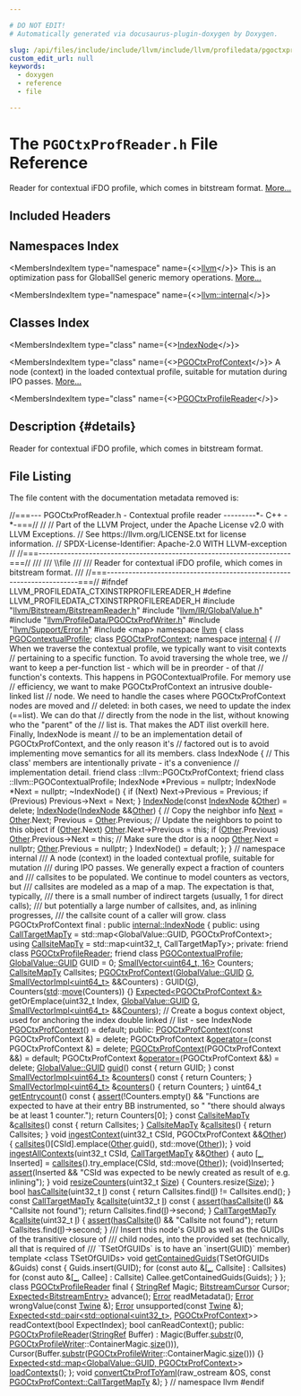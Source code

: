 ```yaml
---

# DO NOT EDIT!
# Automatically generated via docusaurus-plugin-doxygen by Doxygen.

slug: /api/files/include/include/llvm/include/llvm/profiledata/pgoctxprofreader-h
custom_edit_url: null
keywords:
  - doxygen
  - reference
  - file

---
```





# The `PGOCtxProfReader.h` File Reference

<DoxygenPage pluginConfig={pluginConfig}>

Reader for contextual iFDO profile, which comes in bitstream format. <a href="#details">More...</a>

## Included Headers

<IncludesList>
<IncludesListItem
  filePath="llvm/Bitstream/BitstreamReader.h"
  permalink="/docs/api/files/include/include/llvm/include/llvm/bitstream/bitstreamreader-h"
  isLocal="true" />
<IncludesListItem
  filePath="llvm/IR/GlobalValue.h"
  permalink="/docs/api/files/include/include/llvm/include/llvm/ir/globalvalue-h"
  isLocal="true" />
<IncludesListItem
  filePath="llvm/ProfileData/PGOCtxProfWriter.h"
  permalink="/docs/api/files/include/include/llvm/include/llvm/profiledata/pgoctxprofwriter-h"
  isLocal="true" />
<IncludesListItem
  filePath="llvm/Support/Error.h"
  permalink="/docs/api/files/include/include/llvm/include/llvm/support/error-h"
  isLocal="true" />
<IncludesListItem
  filePath="map"
  permalink=""
  isLocal="false" />
</IncludesList>

## Namespaces Index

<MembersIndex>

<MembersIndexItem
  type="namespace"
  name={<><a href="/docs/api/namespaces/llvm">llvm</a></>}>
This is an optimization pass for GlobalISel generic memory operations. <a href="/docs/api/namespaces/llvm/#details">More...</a>
</MembersIndexItem>

<MembersIndexItem
  type="namespace"
  name={<><a href="/docs/api/namespaces/llvm/internal">llvm::internal</a></>}>
</MembersIndexItem>

</MembersIndex>

## Classes Index

<MembersIndex>

<MembersIndexItem
  type="class"
  name={<><a href="/docs/api/classes/llvm/internal/indexnode">IndexNode</a></>}>
</MembersIndexItem>

<MembersIndexItem
  type="class"
  name={<><a href="/docs/api/classes/llvm/pgoctxprofcontext">PGOCtxProfContext</a></>}>
A node (context) in the loaded contextual profile, suitable for mutation during IPO passes. <a href="/docs/api/classes/llvm/pgoctxprofcontext/#details">More...</a>
</MembersIndexItem>

<MembersIndexItem
  type="class"
  name={<><a href="/docs/api/classes/llvm/pgoctxprofilereader">PGOCtxProfileReader</a></>}>
</MembersIndexItem>

</MembersIndex>

## Description {#details}

Reader for contextual iFDO profile, which comes in bitstream format.

## File Listing

The file content with the documentation metadata removed is:

<ProgramListing>

<Link id="l00001" /><CodeLine lineNumber="1"><Highlight kind="comment">//===--- PGOCtxProfReader.h - Contextual profile reader ---------&#42;- C++ -&#42;-===//</Highlight><Highlight kind="normal"></Highlight></CodeLine>
<Link id="l00002" /><CodeLine lineNumber="2"><Highlight kind="normal"></Highlight><Highlight kind="comment">//</Highlight><Highlight kind="normal"></Highlight></CodeLine>
<Link id="l00003" /><CodeLine lineNumber="3"><Highlight kind="normal"></Highlight><Highlight kind="comment">// Part of the LLVM Project, under the Apache License v2.0 with LLVM Exceptions.</Highlight><Highlight kind="normal"></Highlight></CodeLine>
<Link id="l00004" /><CodeLine lineNumber="4"><Highlight kind="normal"></Highlight><Highlight kind="comment">// See https://llvm.org/LICENSE.txt for license information.</Highlight><Highlight kind="normal"></Highlight></CodeLine>
<Link id="l00005" /><CodeLine lineNumber="5"><Highlight kind="normal"></Highlight><Highlight kind="comment">// SPDX-License-Identifier: Apache-2.0 WITH LLVM-exception</Highlight><Highlight kind="normal"></Highlight></CodeLine>
<Link id="l00006" /><CodeLine lineNumber="6"><Highlight kind="normal"></Highlight><Highlight kind="comment">//</Highlight><Highlight kind="normal"></Highlight></CodeLine>
<Link id="l00007" /><CodeLine lineNumber="7"><Highlight kind="normal"></Highlight><Highlight kind="comment">//===----------------------------------------------------------------------===//</Highlight><Highlight kind="comment"></Highlight></CodeLine>
<Link id="l00008" /><CodeLine lineNumber="8"><Highlight kind="comment">///</Highlight></CodeLine>
<Link id="l00009" /><CodeLine lineNumber="9"><Highlight kind="comment">/// \\file</Highlight></CodeLine>
<Link id="l00010" /><CodeLine lineNumber="10"><Highlight kind="comment">///</Highlight></CodeLine>
<Link id="l00011" /><CodeLine lineNumber="11"><Highlight kind="comment">/// Reader for contextual iFDO profile, which comes in bitstream format.</Highlight></CodeLine>
<Link id="l00012" /><CodeLine lineNumber="12"><Highlight kind="comment">///</Highlight><Highlight kind="normal"></Highlight></CodeLine>
<Link id="l00013" /><CodeLine lineNumber="13"><Highlight kind="normal"></Highlight><Highlight kind="comment">//===----------------------------------------------------------------------===//</Highlight><Highlight kind="normal"></Highlight></CodeLine>
<Link id="l00014" /><CodeLine lineNumber="14"><Highlight kind="normal"></Highlight></CodeLine>
<Link id="l00015" /><CodeLine lineNumber="15"><Highlight kind="normal"></Highlight><Highlight kind="preprocessor">#ifndef LLVM&#95;PROFILEDATA&#95;CTXINSTRPROFILEREADER&#95;H</Highlight><Highlight kind="normal"></Highlight></CodeLine>
<Link id="l00016" /><CodeLine lineNumber="16"><Highlight kind="normal"></Highlight><Highlight kind="preprocessor">#define LLVM&#95;PROFILEDATA&#95;CTXINSTRPROFILEREADER&#95;H</Highlight><Highlight kind="normal"></Highlight></CodeLine>
<Link id="l00017" /><CodeLine lineNumber="17"><Highlight kind="normal"></Highlight></CodeLine>
<Link id="l00018" /><CodeLine lineNumber="18"><Highlight kind="normal"></Highlight><Highlight kind="preprocessor">#include &quot;<a href="/docs/api/files/include/include/llvm/include/llvm/bitstream/bitstreamreader-h">llvm/Bitstream/BitstreamReader.h</a>&quot;</Highlight><Highlight kind="normal"></Highlight></CodeLine>
<Link id="l00019" /><CodeLine lineNumber="19"><Highlight kind="normal"></Highlight><Highlight kind="preprocessor">#include &quot;<a href="/docs/api/files/include/include/llvm/include/llvm/ir/globalvalue-h">llvm/IR/GlobalValue.h</a>&quot;</Highlight><Highlight kind="normal"></Highlight></CodeLine>
<Link id="l00020" /><CodeLine lineNumber="20"><Highlight kind="normal"></Highlight><Highlight kind="preprocessor">#include &quot;<a href="/docs/api/files/include/include/llvm/include/llvm/profiledata/pgoctxprofwriter-h">llvm/ProfileData/PGOCtxProfWriter.h</a>&quot;</Highlight><Highlight kind="normal"></Highlight></CodeLine>
<Link id="l00021" /><CodeLine lineNumber="21"><Highlight kind="normal"></Highlight><Highlight kind="preprocessor">#include &quot;<a href="/docs/api/files/include/include/llvm/include/llvm/support/error-h">llvm/Support/Error.h</a>&quot;</Highlight><Highlight kind="normal"></Highlight></CodeLine>
<Link id="l00022" /><CodeLine lineNumber="22"><Highlight kind="normal"></Highlight><Highlight kind="preprocessor">#include &lt;map&gt;</Highlight><Highlight kind="normal"></Highlight></CodeLine>
<Link id="l00023" /><CodeLine lineNumber="23"><Highlight kind="normal"></Highlight></CodeLine>
<Link id="l00024" /><CodeLine lineNumber="24"><Highlight kind="normal"></Highlight><Highlight kind="keyword">namespace </Highlight><Highlight kind="normal"><a href="/docs/api/namespaces/llvm">llvm</a> &#123;</Highlight></CodeLine>
<Link id="l00025" /><CodeLine lineNumber="25"><Highlight kind="normal"></Highlight><Highlight kind="keyword">class </Highlight><Highlight kind="normal"><a href="/docs/api/classes/llvm/pgocontextualprofile">PGOContextualProfile</a>;</Highlight></CodeLine>
<Link id="l00026" /><CodeLine lineNumber="26"><Highlight kind="normal"></Highlight><Highlight kind="keyword">class </Highlight><Highlight kind="normal"><a href="/docs/api/classes/llvm/pgoctxprofcontext">PGOCtxProfContext</a>;</Highlight></CodeLine>
<Link id="l00027" /><CodeLine lineNumber="27"><Highlight kind="normal"></Highlight></CodeLine>
<Link id="l00028" /><CodeLine lineNumber="28" lineLink="/docs/api/namespaces/llvm/internal"><Highlight kind="normal"></Highlight><Highlight kind="keyword">namespace </Highlight><Highlight kind="normal"><a href="/docs/api/namespaces/llvm/internal">internal</a> &#123;</Highlight></CodeLine>
<Link id="l00029" /><CodeLine lineNumber="29"><Highlight kind="normal"></Highlight><Highlight kind="comment">// When we traverse the contextual profile, we typically want to visit contexts</Highlight><Highlight kind="normal"></Highlight></CodeLine>
<Link id="l00030" /><CodeLine lineNumber="30"><Highlight kind="normal"></Highlight><Highlight kind="comment">// pertaining to a specific function. To avoid traversing the whole tree, we</Highlight><Highlight kind="normal"></Highlight></CodeLine>
<Link id="l00031" /><CodeLine lineNumber="31"><Highlight kind="normal"></Highlight><Highlight kind="comment">// want to keep a per-function list - which will be in preorder - of that</Highlight><Highlight kind="normal"></Highlight></CodeLine>
<Link id="l00032" /><CodeLine lineNumber="32"><Highlight kind="normal"></Highlight><Highlight kind="comment">// function&#39;s contexts. This happens in PGOContextualProfile. For memory use</Highlight><Highlight kind="normal"></Highlight></CodeLine>
<Link id="l00033" /><CodeLine lineNumber="33"><Highlight kind="normal"></Highlight><Highlight kind="comment">// efficiency, we want to make PGOCtxProfContext an intrusive double-linked list</Highlight><Highlight kind="normal"></Highlight></CodeLine>
<Link id="l00034" /><CodeLine lineNumber="34"><Highlight kind="normal"></Highlight><Highlight kind="comment">// node. We need to handle the cases where PGOCtxProfContext nodes are moved and</Highlight><Highlight kind="normal"></Highlight></CodeLine>
<Link id="l00035" /><CodeLine lineNumber="35"><Highlight kind="normal"></Highlight><Highlight kind="comment">// deleted: in both cases, we need to update the index (==list). We can do that</Highlight><Highlight kind="normal"></Highlight></CodeLine>
<Link id="l00036" /><CodeLine lineNumber="36"><Highlight kind="normal"></Highlight><Highlight kind="comment">// directly from the node in the list, without knowing who the &quot;parent&quot; of the</Highlight><Highlight kind="normal"></Highlight></CodeLine>
<Link id="l00037" /><CodeLine lineNumber="37"><Highlight kind="normal"></Highlight><Highlight kind="comment">// list is. That makes the ADT ilist overkill here. Finally, IndexNode is meant</Highlight><Highlight kind="normal"></Highlight></CodeLine>
<Link id="l00038" /><CodeLine lineNumber="38"><Highlight kind="normal"></Highlight><Highlight kind="comment">// to be an implementation detail of PGOCtxProfContext, and the only reason it&#39;s</Highlight><Highlight kind="normal"></Highlight></CodeLine>
<Link id="l00039" /><CodeLine lineNumber="39"><Highlight kind="normal"></Highlight><Highlight kind="comment">// factored out is to avoid implementing move semantics for all its members.</Highlight><Highlight kind="normal"></Highlight></CodeLine>
<Link id="l00040" /><CodeLine lineNumber="40" lineLink="/docs/api/classes/llvm/internal/indexnode"><Highlight kind="normal"></Highlight><Highlight kind="keyword">class </Highlight><Highlight kind="normal">IndexNode &#123;</Highlight></CodeLine>
<Link id="l00041" /><CodeLine lineNumber="41"><Highlight kind="normal">  </Highlight><Highlight kind="comment">// This class&#39; members are intentionally private - it&#39;s a convenience</Highlight><Highlight kind="normal"></Highlight></CodeLine>
<Link id="l00042" /><CodeLine lineNumber="42"><Highlight kind="normal">  </Highlight><Highlight kind="comment">// implementation detail.</Highlight><Highlight kind="normal"></Highlight></CodeLine>
<Link id="l00043" /><CodeLine lineNumber="43" lineLink="/docs/api/classes/llvm/internal/indexnode/#a6b64dd80c6b11c12c92211770f6bb015"><Highlight kind="normal">  </Highlight><Highlight kind="keyword">friend</Highlight><Highlight kind="normal"> class ::llvm::PGOCtxProfContext;</Highlight></CodeLine>
<Link id="l00044" /><CodeLine lineNumber="44" lineLink="/docs/api/classes/llvm/internal/indexnode/#a14edb68a47432e537dc1e7f23280e618"><Highlight kind="normal">  </Highlight><Highlight kind="keyword">friend</Highlight><Highlight kind="normal"> class ::llvm::PGOContextualProfile;</Highlight></CodeLine>
<Link id="l00045" /><CodeLine lineNumber="45"><Highlight kind="normal"></Highlight></CodeLine>
<Link id="l00046" /><CodeLine lineNumber="46"><Highlight kind="normal">  IndexNode &#42;Previous = </Highlight><Highlight kind="keyword">nullptr</Highlight><Highlight kind="normal">;</Highlight></CodeLine>
<Link id="l00047" /><CodeLine lineNumber="47"><Highlight kind="normal">  IndexNode &#42;Next = </Highlight><Highlight kind="keyword">nullptr</Highlight><Highlight kind="normal">;</Highlight></CodeLine>
<Link id="l00048" /><CodeLine lineNumber="48"><Highlight kind="normal"></Highlight></CodeLine>
<Link id="l00049" /><CodeLine lineNumber="49"><Highlight kind="normal">  ~IndexNode() &#123;</Highlight></CodeLine>
<Link id="l00050" /><CodeLine lineNumber="50"><Highlight kind="normal">    </Highlight><Highlight kind="keywordflow">if</Highlight><Highlight kind="normal"> (Next)</Highlight></CodeLine>
<Link id="l00051" /><CodeLine lineNumber="51"><Highlight kind="normal">      Next-&gt;Previous = Previous;</Highlight></CodeLine>
<Link id="l00052" /><CodeLine lineNumber="52"><Highlight kind="normal">    </Highlight><Highlight kind="keywordflow">if</Highlight><Highlight kind="normal"> (Previous)</Highlight></CodeLine>
<Link id="l00053" /><CodeLine lineNumber="53"><Highlight kind="normal">      Previous-&gt;Next = Next;</Highlight></CodeLine>
<Link id="l00054" /><CodeLine lineNumber="54"><Highlight kind="normal">  &#125;</Highlight></CodeLine>
<Link id="l00055" /><CodeLine lineNumber="55"><Highlight kind="normal"></Highlight></CodeLine>
<Link id="l00056" /><CodeLine lineNumber="56"><Highlight kind="normal">  <a href="/docs/api/classes/llvm/internal/indexnode">IndexNode</a>(</Highlight><Highlight kind="keyword">const</Highlight><Highlight kind="normal"> <a href="/docs/api/classes/llvm/internal/indexnode">IndexNode</a> &amp;<a href="/docs/api/namespaces/llvm/#a9eb4f5b98b70ee4fab9614ed58282c1fa6311ae17c1ee52b36e68aaf4ad066387">Other</a>) = </Highlight><Highlight kind="keyword">delete</Highlight><Highlight kind="normal">;</Highlight></CodeLine>
<Link id="l00057" /><CodeLine lineNumber="57"><Highlight kind="normal"></Highlight></CodeLine>
<Link id="l00058" /><CodeLine lineNumber="58"><Highlight kind="normal">  <a href="/docs/api/classes/llvm/internal/indexnode">IndexNode</a>(<a href="/docs/api/classes/llvm/internal/indexnode">IndexNode</a> &amp;&amp;<a href="/docs/api/namespaces/llvm/#a9eb4f5b98b70ee4fab9614ed58282c1fa6311ae17c1ee52b36e68aaf4ad066387">Other</a>) &#123;</Highlight></CodeLine>
<Link id="l00059" /><CodeLine lineNumber="59"><Highlight kind="normal">    </Highlight><Highlight kind="comment">// Copy the neighbor info</Highlight><Highlight kind="normal"></Highlight></CodeLine>
<Link id="l00060" /><CodeLine lineNumber="60"><Highlight kind="normal">    <a href="/docs/api/namespaces/llvm/#ab13c360340346d082b959b8cd79f2c1a">Next</a> = <a href="/docs/api/namespaces/llvm/#a9eb4f5b98b70ee4fab9614ed58282c1fa6311ae17c1ee52b36e68aaf4ad066387">Other</a>.Next;</Highlight></CodeLine>
<Link id="l00061" /><CodeLine lineNumber="61"><Highlight kind="normal">    Previous = <a href="/docs/api/namespaces/llvm/#a9eb4f5b98b70ee4fab9614ed58282c1fa6311ae17c1ee52b36e68aaf4ad066387">Other</a>.Previous;</Highlight></CodeLine>
<Link id="l00062" /><CodeLine lineNumber="62"><Highlight kind="normal"></Highlight></CodeLine>
<Link id="l00063" /><CodeLine lineNumber="63"><Highlight kind="normal">    </Highlight><Highlight kind="comment">// Update the neighbors to point to this object</Highlight><Highlight kind="normal"></Highlight></CodeLine>
<Link id="l00064" /><CodeLine lineNumber="64"><Highlight kind="normal">    </Highlight><Highlight kind="keywordflow">if</Highlight><Highlight kind="normal"> (<a href="/docs/api/namespaces/llvm/#a9eb4f5b98b70ee4fab9614ed58282c1fa6311ae17c1ee52b36e68aaf4ad066387">Other</a>.Next)</Highlight></CodeLine>
<Link id="l00065" /><CodeLine lineNumber="65"><Highlight kind="normal">      <a href="/docs/api/namespaces/llvm/#a9eb4f5b98b70ee4fab9614ed58282c1fa6311ae17c1ee52b36e68aaf4ad066387">Other</a>.Next-&gt;Previous = </Highlight><Highlight kind="keyword">this</Highlight><Highlight kind="normal">;</Highlight></CodeLine>
<Link id="l00066" /><CodeLine lineNumber="66"><Highlight kind="normal">    </Highlight><Highlight kind="keywordflow">if</Highlight><Highlight kind="normal"> (<a href="/docs/api/namespaces/llvm/#a9eb4f5b98b70ee4fab9614ed58282c1fa6311ae17c1ee52b36e68aaf4ad066387">Other</a>.Previous)</Highlight></CodeLine>
<Link id="l00067" /><CodeLine lineNumber="67"><Highlight kind="normal">      <a href="/docs/api/namespaces/llvm/#a9eb4f5b98b70ee4fab9614ed58282c1fa6311ae17c1ee52b36e68aaf4ad066387">Other</a>.Previous-&gt;Next = </Highlight><Highlight kind="keyword">this</Highlight><Highlight kind="normal">;</Highlight></CodeLine>
<Link id="l00068" /><CodeLine lineNumber="68"><Highlight kind="normal"></Highlight></CodeLine>
<Link id="l00069" /><CodeLine lineNumber="69"><Highlight kind="normal">    </Highlight><Highlight kind="comment">// Make sure the dtor is a noop</Highlight><Highlight kind="normal"></Highlight></CodeLine>
<Link id="l00070" /><CodeLine lineNumber="70"><Highlight kind="normal">    <a href="/docs/api/namespaces/llvm/#a9eb4f5b98b70ee4fab9614ed58282c1fa6311ae17c1ee52b36e68aaf4ad066387">Other</a>.Next = </Highlight><Highlight kind="keyword">nullptr</Highlight><Highlight kind="normal">;</Highlight></CodeLine>
<Link id="l00071" /><CodeLine lineNumber="71"><Highlight kind="normal">    <a href="/docs/api/namespaces/llvm/#a9eb4f5b98b70ee4fab9614ed58282c1fa6311ae17c1ee52b36e68aaf4ad066387">Other</a>.Previous = </Highlight><Highlight kind="keyword">nullptr</Highlight><Highlight kind="normal">;</Highlight></CodeLine>
<Link id="l00072" /><CodeLine lineNumber="72"><Highlight kind="normal">  &#125;</Highlight></CodeLine>
<Link id="l00073" /><CodeLine lineNumber="73"><Highlight kind="normal">  IndexNode() = </Highlight><Highlight kind="keywordflow">default</Highlight><Highlight kind="normal">;</Highlight></CodeLine>
<Link id="l00074" /><CodeLine lineNumber="74"><Highlight kind="normal">&#125;;</Highlight></CodeLine>
<Link id="l00075" /><CodeLine lineNumber="75"><Highlight kind="normal">&#125; </Highlight><Highlight kind="comment">// namespace internal</Highlight><Highlight kind="normal"></Highlight></CodeLine>
<Link id="l00076" /><CodeLine lineNumber="76"><Highlight kind="normal"></Highlight><Highlight kind="comment"></Highlight></CodeLine>
<Link id="l00077" /><CodeLine lineNumber="77"><Highlight kind="comment">/// A node (context) in the loaded contextual profile, suitable for mutation</Highlight></CodeLine>
<Link id="l00078" /><CodeLine lineNumber="78"><Highlight kind="comment">/// during IPO passes. We generally expect a fraction of counters and</Highlight></CodeLine>
<Link id="l00079" /><CodeLine lineNumber="79"><Highlight kind="comment">/// callsites to be populated. We continue to model counters as vectors, but</Highlight></CodeLine>
<Link id="l00080" /><CodeLine lineNumber="80"><Highlight kind="comment">/// callsites are modeled as a map of a map. The expectation is that, typically,</Highlight></CodeLine>
<Link id="l00081" /><CodeLine lineNumber="81"><Highlight kind="comment">/// there is a small number of indirect targets (usually, 1 for direct calls);</Highlight></CodeLine>
<Link id="l00082" /><CodeLine lineNumber="82"><Highlight kind="comment">/// but potentially a large number of callsites, and, as inlining progresses,</Highlight></CodeLine>
<Link id="l00083" /><CodeLine lineNumber="83"><Highlight kind="comment">/// the callsite count of a caller will grow.</Highlight><Highlight kind="normal"></Highlight></CodeLine>
<Link id="l00084" /><CodeLine lineNumber="84" lineLink="/docs/api/classes/llvm/pgoctxprofcontext"><Highlight kind="normal"></Highlight><Highlight kind="keyword">class </Highlight><Highlight kind="normal">PGOCtxProfContext final : </Highlight><Highlight kind="keyword">public</Highlight><Highlight kind="normal"> <a href="/docs/api/classes/llvm/internal/indexnode">internal::IndexNode</a> &#123;</Highlight></CodeLine>
<Link id="l00085" /><CodeLine lineNumber="85"><Highlight kind="normal"></Highlight><Highlight kind="keyword">public</Highlight><Highlight kind="normal">:</Highlight></CodeLine>
<Link id="l00086" /><CodeLine lineNumber="86" lineLink="/docs/api/classes/llvm/pgoctxprofcontext/#afe49915d2374d86f45b65d4bbc8f7208"><Highlight kind="normal">  </Highlight><Highlight kind="keyword">using </Highlight><Highlight kind="normal"><a href="/docs/api/classes/llvm/pgoctxprofcontext/#afe49915d2374d86f45b65d4bbc8f7208">CallTargetMapTy</a> = std::map&lt;GlobalValue::GUID, PGOCtxProfContext&gt;;</Highlight></CodeLine>
<Link id="l00087" /><CodeLine lineNumber="87" lineLink="/docs/api/classes/llvm/pgoctxprofcontext/#a9cb043dbc57db0649037709a60529e16"><Highlight kind="normal">  </Highlight><Highlight kind="keyword">using </Highlight><Highlight kind="normal"><a href="/docs/api/classes/llvm/pgoctxprofcontext/#a9cb043dbc57db0649037709a60529e16">CallsiteMapTy</a> = std::map&lt;uint32&#95;t, CallTargetMapTy&gt;;</Highlight></CodeLine>
<Link id="l00088" /><CodeLine lineNumber="88"><Highlight kind="normal"></Highlight></CodeLine>
<Link id="l00089" /><CodeLine lineNumber="89"><Highlight kind="normal"></Highlight><Highlight kind="keyword">private</Highlight><Highlight kind="normal">:</Highlight></CodeLine>
<Link id="l00090" /><CodeLine lineNumber="90" lineLink="/docs/api/classes/llvm/pgoctxprofcontext/#a5eee2a5c5b86585caa32abaa8fcb4a54"><Highlight kind="normal">  </Highlight><Highlight kind="keyword">friend</Highlight><Highlight kind="normal"> </Highlight><Highlight kind="keyword">class </Highlight><Highlight kind="normal"><a href="/docs/api/classes/llvm/pgoctxprofcontext/#a5eee2a5c5b86585caa32abaa8fcb4a54">PGOCtxProfileReader</a>;</Highlight></CodeLine>
<Link id="l00091" /><CodeLine lineNumber="91" lineLink="/docs/api/classes/llvm/pgoctxprofcontext/#a4dc59ccb7765b51255a78706719f6331"><Highlight kind="normal">  </Highlight><Highlight kind="keyword">friend</Highlight><Highlight kind="normal"> </Highlight><Highlight kind="keyword">class </Highlight><Highlight kind="normal"><a href="/docs/api/classes/llvm/pgoctxprofcontext/#a4dc59ccb7765b51255a78706719f6331">PGOContextualProfile</a>;</Highlight></CodeLine>
<Link id="l00092" /><CodeLine lineNumber="92"><Highlight kind="normal"></Highlight></CodeLine>
<Link id="l00093" /><CodeLine lineNumber="93"><Highlight kind="normal">  <a href="/docs/api/classes/llvm/globalvalue/#a3af0428ec6e48cb2f05c199b7b9f7e07">GlobalValue::GUID</a> GUID = 0;</Highlight></CodeLine>
<Link id="l00094" /><CodeLine lineNumber="94"><Highlight kind="normal">  <a href="/docs/api/classes/llvm/smallvector">SmallVector&lt;uint64&#95;t, 16&gt;</a> Counters;</Highlight></CodeLine>
<Link id="l00095" /><CodeLine lineNumber="95"><Highlight kind="normal">  <a href="/docs/api/classes/llvm/pgoctxprofcontext/#a9cb043dbc57db0649037709a60529e16">CallsiteMapTy</a> Callsites;</Highlight></CodeLine>
<Link id="l00096" /><CodeLine lineNumber="96"><Highlight kind="normal"></Highlight></CodeLine>
<Link id="l00097" /><CodeLine lineNumber="97"><Highlight kind="normal">  <a href="/docs/api/classes/llvm/internal/indexnode/#a6b64dd80c6b11c12c92211770f6bb015">PGOCtxProfContext</a>(<a href="/docs/api/classes/llvm/globalvalue/#a3af0428ec6e48cb2f05c199b7b9f7e07">GlobalValue::GUID</a> <a href="/docs/api/files/lib/lib/support/md5-cpp/#ad96b7cf3182ce2ba85e5a7a93b12c441">G</a>, <a href="/docs/api/classes/llvm/smallvectorimpl">SmallVectorImpl&lt;uint64&#95;t&gt;</a> &amp;&amp;Counters)</Highlight></CodeLine>
<Link id="l00098" /><CodeLine lineNumber="98"><Highlight kind="normal">      : GUID(<a href="/docs/api/files/lib/lib/support/md5-cpp/#ad96b7cf3182ce2ba85e5a7a93b12c441">G</a>), Counters(<a href="/docs/api/namespaces/std">std</a>::<a href="/docs/api/namespaces/llvm/#abfc9c7ecf70f66901e439f7c04ef3dbb">move</a>(Counters)) &#123;&#125;</Highlight></CodeLine>
<Link id="l00099" /><CodeLine lineNumber="99"><Highlight kind="normal"></Highlight></CodeLine>
<Link id="l00100" /><CodeLine lineNumber="100"><Highlight kind="normal">  <a href="/docs/api/classes/llvm/expected">Expected&lt;PGOCtxProfContext &amp;&gt;</a></Highlight></CodeLine>
<Link id="l00101" /><CodeLine lineNumber="101"><Highlight kind="normal">  getOrEmplace(uint32&#95;t Index, <a href="/docs/api/classes/llvm/globalvalue/#a3af0428ec6e48cb2f05c199b7b9f7e07">GlobalValue::GUID</a> <a href="/docs/api/files/lib/lib/support/md5-cpp/#ad96b7cf3182ce2ba85e5a7a93b12c441">G</a>,</Highlight></CodeLine>
<Link id="l00102" /><CodeLine lineNumber="102"><Highlight kind="normal">               <a href="/docs/api/classes/llvm/smallvectorimpl">SmallVectorImpl&lt;uint64&#95;t&gt;</a> &amp;&amp;<a href="/docs/api/namespaces/llvm/#af59335be18fa802d111a646be658b7d0a1825325dad32bd15f145220a44e0c010">Counters</a>);</Highlight></CodeLine>
<Link id="l00103" /><CodeLine lineNumber="103"><Highlight kind="normal"></Highlight></CodeLine>
<Link id="l00104" /><CodeLine lineNumber="104"><Highlight kind="normal">  </Highlight><Highlight kind="comment">// Create a bogus context object, used for anchoring the index double linked</Highlight><Highlight kind="normal"></Highlight></CodeLine>
<Link id="l00105" /><CodeLine lineNumber="105"><Highlight kind="normal">  </Highlight><Highlight kind="comment">// list - see IndexNode</Highlight><Highlight kind="normal"></Highlight></CodeLine>
<Link id="l00106" /><CodeLine lineNumber="106"><Highlight kind="normal">  <a href="/docs/api/classes/llvm/internal/indexnode/#a6b64dd80c6b11c12c92211770f6bb015">PGOCtxProfContext</a>() = </Highlight><Highlight kind="keywordflow">default</Highlight><Highlight kind="normal">;</Highlight></CodeLine>
<Link id="l00107" /><CodeLine lineNumber="107"><Highlight kind="normal"></Highlight></CodeLine>
<Link id="l00108" /><CodeLine lineNumber="108"><Highlight kind="normal"></Highlight><Highlight kind="keyword">public</Highlight><Highlight kind="normal">:</Highlight></CodeLine>
<Link id="l00109" /><CodeLine lineNumber="109" lineLink="/docs/api/classes/llvm/pgoctxprofcontext/#ad0604c5abdc7da89b81326afeb82e6c0"><Highlight kind="normal">  <a href="/docs/api/classes/llvm/pgoctxprofcontext/#ad0604c5abdc7da89b81326afeb82e6c0">PGOCtxProfContext</a>(</Highlight><Highlight kind="keyword">const</Highlight><Highlight kind="normal"> PGOCtxProfContext &amp;) = </Highlight><Highlight kind="keyword">delete</Highlight><Highlight kind="normal">;</Highlight></CodeLine>
<Link id="l00110" /><CodeLine lineNumber="110" lineLink="/docs/api/classes/llvm/pgoctxprofcontext/#a40030f2b2e018f37b5d31a0bc0afb18a"><Highlight kind="normal">  PGOCtxProfContext &amp;<a href="/docs/api/classes/llvm/pgoctxprofcontext/#a40030f2b2e018f37b5d31a0bc0afb18a">operator=</a>(</Highlight><Highlight kind="keyword">const</Highlight><Highlight kind="normal"> PGOCtxProfContext &amp;) = </Highlight><Highlight kind="keyword">delete</Highlight><Highlight kind="normal">;</Highlight></CodeLine>
<Link id="l00111" /><CodeLine lineNumber="111" lineLink="/docs/api/classes/llvm/pgoctxprofcontext/#af0225927aae869b65a46601ed2ae1670"><Highlight kind="normal">  <a href="/docs/api/classes/llvm/pgoctxprofcontext/#af0225927aae869b65a46601ed2ae1670">PGOCtxProfContext</a>(PGOCtxProfContext &amp;&amp;) = </Highlight><Highlight kind="keywordflow">default</Highlight><Highlight kind="normal">;</Highlight></CodeLine>
<Link id="l00112" /><CodeLine lineNumber="112" lineLink="/docs/api/classes/llvm/pgoctxprofcontext/#a56d79c715c6503da9e9e689386a5d402"><Highlight kind="normal">  PGOCtxProfContext &amp;<a href="/docs/api/classes/llvm/pgoctxprofcontext/#a56d79c715c6503da9e9e689386a5d402">operator=</a>(PGOCtxProfContext &amp;&amp;) = </Highlight><Highlight kind="keyword">delete</Highlight><Highlight kind="normal">;</Highlight></CodeLine>
<Link id="l00113" /><CodeLine lineNumber="113"><Highlight kind="normal"></Highlight></CodeLine>
<Link id="l00114" /><CodeLine lineNumber="114" lineLink="/docs/api/classes/llvm/pgoctxprofcontext/#a37934d41ac1655fc180d52f0bbfbbd12"><Highlight kind="normal">  <a href="/docs/api/classes/llvm/globalvalue/#a3af0428ec6e48cb2f05c199b7b9f7e07">GlobalValue::GUID</a> <a href="/docs/api/classes/llvm/pgoctxprofcontext/#a37934d41ac1655fc180d52f0bbfbbd12">guid</a>()</Highlight><Highlight kind="keyword"> const </Highlight><Highlight kind="normal">&#123; </Highlight><Highlight kind="keywordflow">return</Highlight><Highlight kind="normal"> GUID; &#125;</Highlight></CodeLine>
<Link id="l00115" /><CodeLine lineNumber="115" lineLink="/docs/api/classes/llvm/pgoctxprofcontext/#a8c5af98c923e92256dab0c5e6da81c41"><Highlight kind="normal">  </Highlight><Highlight kind="keyword">const</Highlight><Highlight kind="normal"> <a href="/docs/api/classes/llvm/smallvectorimpl">SmallVectorImpl&lt;uint64&#95;t&gt;</a> &amp;<a href="/docs/api/classes/llvm/pgoctxprofcontext/#a8c5af98c923e92256dab0c5e6da81c41">counters</a>()</Highlight><Highlight kind="keyword"> const </Highlight><Highlight kind="normal">&#123; </Highlight><Highlight kind="keywordflow">return</Highlight><Highlight kind="normal"> Counters; &#125;</Highlight></CodeLine>
<Link id="l00116" /><CodeLine lineNumber="116" lineLink="/docs/api/classes/llvm/pgoctxprofcontext/#a03288c1ccffc0a95eec4fdcbeba87965"><Highlight kind="normal">  <a href="/docs/api/classes/llvm/smallvectorimpl">SmallVectorImpl&lt;uint64&#95;t&gt;</a> &amp;<a href="/docs/api/classes/llvm/pgoctxprofcontext/#a03288c1ccffc0a95eec4fdcbeba87965">counters</a>() &#123; </Highlight><Highlight kind="keywordflow">return</Highlight><Highlight kind="normal"> Counters; &#125;</Highlight></CodeLine>
<Link id="l00117" /><CodeLine lineNumber="117"><Highlight kind="normal"></Highlight></CodeLine>
<Link id="l00118" /><CodeLine lineNumber="118" lineLink="/docs/api/classes/llvm/pgoctxprofcontext/#a60c1e574aa000599441c31edd1ca722b"><Highlight kind="normal">  uint64&#95;t <a href="/docs/api/classes/llvm/pgoctxprofcontext/#a60c1e574aa000599441c31edd1ca722b">getEntrycount</a>()</Highlight><Highlight kind="keyword"> const </Highlight><Highlight kind="normal">&#123;</Highlight></CodeLine>
<Link id="l00119" /><CodeLine lineNumber="119"><Highlight kind="normal">    <a href="/docs/api/files/lib/lib/target/lib/target/amdgpu/silowercontrolflow-cpp/#a4868c5d81c5ccc98c47aeab6244346a0">assert</a>(!Counters.empty() &amp;&amp;</Highlight></CodeLine>
<Link id="l00120" /><CodeLine lineNumber="120"><Highlight kind="normal">           </Highlight><Highlight kind="stringliteral">&quot;Functions are expected to have at their entry BB instrumented, so &quot;</Highlight><Highlight kind="normal"></Highlight></CodeLine>
<Link id="l00121" /><CodeLine lineNumber="121"><Highlight kind="normal">           </Highlight><Highlight kind="stringliteral">&quot;there should always be at least 1 counter.&quot;</Highlight><Highlight kind="normal">);</Highlight></CodeLine>
<Link id="l00122" /><CodeLine lineNumber="122"><Highlight kind="normal">    </Highlight><Highlight kind="keywordflow">return</Highlight><Highlight kind="normal"> Counters&#91;0&#93;;</Highlight></CodeLine>
<Link id="l00123" /><CodeLine lineNumber="123"><Highlight kind="normal">  &#125;</Highlight></CodeLine>
<Link id="l00124" /><CodeLine lineNumber="124"><Highlight kind="normal"></Highlight></CodeLine>
<Link id="l00125" /><CodeLine lineNumber="125" lineLink="/docs/api/classes/llvm/pgoctxprofcontext/#affb11177f3ee87d20dddaed6faf94bb9"><Highlight kind="normal">  </Highlight><Highlight kind="keyword">const</Highlight><Highlight kind="normal"> <a href="/docs/api/classes/llvm/pgoctxprofcontext/#a9cb043dbc57db0649037709a60529e16">CallsiteMapTy</a> &amp;<a href="/docs/api/classes/llvm/pgoctxprofcontext/#affb11177f3ee87d20dddaed6faf94bb9">callsites</a>()</Highlight><Highlight kind="keyword"> const </Highlight><Highlight kind="normal">&#123; </Highlight><Highlight kind="keywordflow">return</Highlight><Highlight kind="normal"> Callsites; &#125;</Highlight></CodeLine>
<Link id="l00126" /><CodeLine lineNumber="126" lineLink="/docs/api/classes/llvm/pgoctxprofcontext/#ac00eff93670d3bfa9949cf4dbd713dd1"><Highlight kind="normal">  <a href="/docs/api/classes/llvm/pgoctxprofcontext/#a9cb043dbc57db0649037709a60529e16">CallsiteMapTy</a> &amp;<a href="/docs/api/classes/llvm/pgoctxprofcontext/#ac00eff93670d3bfa9949cf4dbd713dd1">callsites</a>() &#123; </Highlight><Highlight kind="keywordflow">return</Highlight><Highlight kind="normal"> Callsites; &#125;</Highlight></CodeLine>
<Link id="l00127" /><CodeLine lineNumber="127"><Highlight kind="normal"></Highlight></CodeLine>
<Link id="l00128" /><CodeLine lineNumber="128" lineLink="/docs/api/classes/llvm/pgoctxprofcontext/#ab9162fa8d2115a52011b489c91360549"><Highlight kind="normal">  </Highlight><Highlight kind="keywordtype">void</Highlight><Highlight kind="normal"> <a href="/docs/api/classes/llvm/pgoctxprofcontext/#ab9162fa8d2115a52011b489c91360549">ingestContext</a>(uint32&#95;t CSId, PGOCtxProfContext &amp;&amp;<a href="/docs/api/namespaces/llvm/#a9eb4f5b98b70ee4fab9614ed58282c1fa6311ae17c1ee52b36e68aaf4ad066387">Other</a>) &#123;</Highlight></CodeLine>
<Link id="l00129" /><CodeLine lineNumber="129"><Highlight kind="normal">    <a href="/docs/api/classes/llvm/pgoctxprofcontext/#affb11177f3ee87d20dddaed6faf94bb9">callsites</a>()&#91;CSId&#93;.emplace(<a href="/docs/api/namespaces/llvm/#a9eb4f5b98b70ee4fab9614ed58282c1fa6311ae17c1ee52b36e68aaf4ad066387">Other</a>.guid(), std::move(<a href="/docs/api/namespaces/llvm/#a9eb4f5b98b70ee4fab9614ed58282c1fa6311ae17c1ee52b36e68aaf4ad066387">Other</a>));</Highlight></CodeLine>
<Link id="l00130" /><CodeLine lineNumber="130"><Highlight kind="normal">  &#125;</Highlight></CodeLine>
<Link id="l00131" /><CodeLine lineNumber="131"><Highlight kind="normal"></Highlight></CodeLine>
<Link id="l00132" /><CodeLine lineNumber="132" lineLink="/docs/api/classes/llvm/pgoctxprofcontext/#a3ac7c86a99f1701c23abde84be3db23d"><Highlight kind="normal">  </Highlight><Highlight kind="keywordtype">void</Highlight><Highlight kind="normal"> <a href="/docs/api/classes/llvm/pgoctxprofcontext/#a3ac7c86a99f1701c23abde84be3db23d">ingestAllContexts</a>(uint32&#95;t CSId, <a href="/docs/api/classes/llvm/pgoctxprofcontext/#afe49915d2374d86f45b65d4bbc8f7208">CallTargetMapTy</a> &amp;&amp;<a href="/docs/api/namespaces/llvm/#a9eb4f5b98b70ee4fab9614ed58282c1fa6311ae17c1ee52b36e68aaf4ad066387">Other</a>) &#123;</Highlight></CodeLine>
<Link id="l00133" /><CodeLine lineNumber="133"><Highlight kind="normal">    </Highlight><Highlight kind="keyword">auto</Highlight><Highlight kind="normal"> &#91;<a href="/docs/api/files/lib/lib/target/lib/target/hexagon/lib/target/hexagon/mctargetdesc/hexagonmccodeemitter-cpp/#ae4dfd7b0d66121016d6466d2ff10e8ba">&#95;</a>, Inserted&#93; = <a href="/docs/api/classes/llvm/pgoctxprofcontext/#affb11177f3ee87d20dddaed6faf94bb9">callsites</a>().try&#95;emplace(CSId, std::move(<a href="/docs/api/namespaces/llvm/#a9eb4f5b98b70ee4fab9614ed58282c1fa6311ae17c1ee52b36e68aaf4ad066387">Other</a>));</Highlight></CodeLine>
<Link id="l00134" /><CodeLine lineNumber="134"><Highlight kind="normal">    (void)Inserted;</Highlight></CodeLine>
<Link id="l00135" /><CodeLine lineNumber="135"><Highlight kind="normal">    <a href="/docs/api/files/lib/lib/target/lib/target/amdgpu/silowercontrolflow-cpp/#a4868c5d81c5ccc98c47aeab6244346a0">assert</a>(Inserted &amp;&amp;</Highlight></CodeLine>
<Link id="l00136" /><CodeLine lineNumber="136"><Highlight kind="normal">           </Highlight><Highlight kind="stringliteral">&quot;CSId was expected to be newly created as result of e.g. inlining&quot;</Highlight><Highlight kind="normal">);</Highlight></CodeLine>
<Link id="l00137" /><CodeLine lineNumber="137"><Highlight kind="normal">  &#125;</Highlight></CodeLine>
<Link id="l00138" /><CodeLine lineNumber="138"><Highlight kind="normal"></Highlight></CodeLine>
<Link id="l00139" /><CodeLine lineNumber="139" lineLink="/docs/api/classes/llvm/pgoctxprofcontext/#a2a5cc3179a8fdf2590454a6972f9b180"><Highlight kind="normal">  </Highlight><Highlight kind="keywordtype">void</Highlight><Highlight kind="normal"> <a href="/docs/api/classes/llvm/pgoctxprofcontext/#a2a5cc3179a8fdf2590454a6972f9b180">resizeCounters</a>(uint32&#95;t <a href="/docs/api/files/lib/lib/analysis/inlineorder-cpp/#a7ee6f0cb51c3b9056199e9a0001fe8c3a6f6cb72d544962fa333e2e34ce64f719">Size</a>) &#123; Counters.resize(<a href="/docs/api/files/lib/lib/analysis/inlineorder-cpp/#a7ee6f0cb51c3b9056199e9a0001fe8c3a6f6cb72d544962fa333e2e34ce64f719">Size</a>); &#125;</Highlight></CodeLine>
<Link id="l00140" /><CodeLine lineNumber="140"><Highlight kind="normal"></Highlight></CodeLine>
<Link id="l00141" /><CodeLine lineNumber="141" lineLink="/docs/api/classes/llvm/pgoctxprofcontext/#a23f4e5815a69ebe71d3065d35ce9a475"><Highlight kind="normal">  </Highlight><Highlight kind="keywordtype">bool</Highlight><Highlight kind="normal"> <a href="/docs/api/classes/llvm/pgoctxprofcontext/#a23f4e5815a69ebe71d3065d35ce9a475">hasCallsite</a>(uint32&#95;t <a href="/docs/api/files/lib/lib/support/md5-cpp/#ac0eafdc9ee161b71e7af98af736952fd">I</a>)</Highlight><Highlight kind="keyword"> const </Highlight><Highlight kind="normal">&#123;</Highlight></CodeLine>
<Link id="l00142" /><CodeLine lineNumber="142"><Highlight kind="normal">    </Highlight><Highlight kind="keywordflow">return</Highlight><Highlight kind="normal"> Callsites.find(<a href="/docs/api/files/lib/lib/support/md5-cpp/#ac0eafdc9ee161b71e7af98af736952fd">I</a>) != Callsites.end();</Highlight></CodeLine>
<Link id="l00143" /><CodeLine lineNumber="143"><Highlight kind="normal">  &#125;</Highlight></CodeLine>
<Link id="l00144" /><CodeLine lineNumber="144"><Highlight kind="normal"></Highlight></CodeLine>
<Link id="l00145" /><CodeLine lineNumber="145" lineLink="/docs/api/classes/llvm/pgoctxprofcontext/#a528659ab2c094814e5f60c708c2e02b2"><Highlight kind="normal">  </Highlight><Highlight kind="keyword">const</Highlight><Highlight kind="normal"> <a href="/docs/api/classes/llvm/pgoctxprofcontext/#afe49915d2374d86f45b65d4bbc8f7208">CallTargetMapTy</a> &amp;<a href="/docs/api/classes/llvm/pgoctxprofcontext/#a528659ab2c094814e5f60c708c2e02b2">callsite</a>(uint32&#95;t <a href="/docs/api/files/lib/lib/support/md5-cpp/#ac0eafdc9ee161b71e7af98af736952fd">I</a>)</Highlight><Highlight kind="keyword"> const </Highlight><Highlight kind="normal">&#123;</Highlight></CodeLine>
<Link id="l00146" /><CodeLine lineNumber="146"><Highlight kind="normal">    <a href="/docs/api/files/lib/lib/target/lib/target/amdgpu/silowercontrolflow-cpp/#a4868c5d81c5ccc98c47aeab6244346a0">assert</a>(<a href="/docs/api/classes/llvm/pgoctxprofcontext/#a23f4e5815a69ebe71d3065d35ce9a475">hasCallsite</a>(<a href="/docs/api/files/lib/lib/support/md5-cpp/#ac0eafdc9ee161b71e7af98af736952fd">I</a>) &amp;&amp; </Highlight><Highlight kind="stringliteral">&quot;Callsite not found&quot;</Highlight><Highlight kind="normal">);</Highlight></CodeLine>
<Link id="l00147" /><CodeLine lineNumber="147"><Highlight kind="normal">    </Highlight><Highlight kind="keywordflow">return</Highlight><Highlight kind="normal"> Callsites.find(<a href="/docs/api/files/lib/lib/support/md5-cpp/#ac0eafdc9ee161b71e7af98af736952fd">I</a>)-&gt;second;</Highlight></CodeLine>
<Link id="l00148" /><CodeLine lineNumber="148"><Highlight kind="normal">  &#125;</Highlight></CodeLine>
<Link id="l00149" /><CodeLine lineNumber="149"><Highlight kind="normal"></Highlight></CodeLine>
<Link id="l00150" /><CodeLine lineNumber="150" lineLink="/docs/api/classes/llvm/pgoctxprofcontext/#a02b479b35fe194fed596af900827e381"><Highlight kind="normal">  <a href="/docs/api/classes/llvm/pgoctxprofcontext/#afe49915d2374d86f45b65d4bbc8f7208">CallTargetMapTy</a> &amp;<a href="/docs/api/classes/llvm/pgoctxprofcontext/#a02b479b35fe194fed596af900827e381">callsite</a>(uint32&#95;t <a href="/docs/api/files/lib/lib/support/md5-cpp/#ac0eafdc9ee161b71e7af98af736952fd">I</a>) &#123;</Highlight></CodeLine>
<Link id="l00151" /><CodeLine lineNumber="151"><Highlight kind="normal">    <a href="/docs/api/files/lib/lib/target/lib/target/amdgpu/silowercontrolflow-cpp/#a4868c5d81c5ccc98c47aeab6244346a0">assert</a>(<a href="/docs/api/classes/llvm/pgoctxprofcontext/#a23f4e5815a69ebe71d3065d35ce9a475">hasCallsite</a>(<a href="/docs/api/files/lib/lib/support/md5-cpp/#ac0eafdc9ee161b71e7af98af736952fd">I</a>) &amp;&amp; </Highlight><Highlight kind="stringliteral">&quot;Callsite not found&quot;</Highlight><Highlight kind="normal">);</Highlight></CodeLine>
<Link id="l00152" /><CodeLine lineNumber="152"><Highlight kind="normal">    </Highlight><Highlight kind="keywordflow">return</Highlight><Highlight kind="normal"> Callsites.find(<a href="/docs/api/files/lib/lib/support/md5-cpp/#ac0eafdc9ee161b71e7af98af736952fd">I</a>)-&gt;second;</Highlight></CodeLine>
<Link id="l00153" /><CodeLine lineNumber="153"><Highlight kind="normal">  &#125;</Highlight></CodeLine>
<Link id="l00154" /><CodeLine lineNumber="154"><Highlight kind="normal"></Highlight><Highlight kind="comment"></Highlight></CodeLine>
<Link id="l00155" /><CodeLine lineNumber="155"><Highlight kind="comment">  /// Insert this node&#39;s GUID as well as the GUIDs of the transitive closure of</Highlight></CodeLine>
<Link id="l00156" /><CodeLine lineNumber="156"><Highlight kind="comment">  /// child nodes, into the provided set (technically, all that is required of</Highlight></CodeLine>
<Link id="l00157" /><CodeLine lineNumber="157"><Highlight kind="comment">  /// &#96;TSetOfGUIDs&#96; is to have an &#96;insert(GUID)&#96; member)</Highlight><Highlight kind="normal"></Highlight></CodeLine>
<Link id="l00158" /><CodeLine lineNumber="158"><Highlight kind="normal">  </Highlight><Highlight kind="keyword">template</Highlight><Highlight kind="normal"> &lt;</Highlight><Highlight kind="keyword">class</Highlight><Highlight kind="normal"> TSetOfGUIDs&gt;</Highlight></CodeLine>
<Link id="l00159" /><CodeLine lineNumber="159" lineLink="/docs/api/classes/llvm/pgoctxprofcontext/#a3cbd01f1befb9ced15aca648c6b5b963"><Highlight kind="normal">  </Highlight><Highlight kind="keywordtype">void</Highlight><Highlight kind="normal"> <a href="/docs/api/classes/llvm/pgoctxprofcontext/#a3cbd01f1befb9ced15aca648c6b5b963">getContainedGuids</a>(TSetOfGUIDs &amp;Guids)</Highlight><Highlight kind="keyword"> const </Highlight><Highlight kind="normal">&#123;</Highlight></CodeLine>
<Link id="l00160" /><CodeLine lineNumber="160"><Highlight kind="normal">    Guids.insert(GUID);</Highlight></CodeLine>
<Link id="l00161" /><CodeLine lineNumber="161"><Highlight kind="normal">    </Highlight><Highlight kind="keywordflow">for</Highlight><Highlight kind="normal"> (</Highlight><Highlight kind="keyword">const</Highlight><Highlight kind="normal"> </Highlight><Highlight kind="keyword">auto</Highlight><Highlight kind="normal"> &amp;&#91;<a href="/docs/api/files/lib/lib/target/lib/target/hexagon/lib/target/hexagon/mctargetdesc/hexagonmccodeemitter-cpp/#ae4dfd7b0d66121016d6466d2ff10e8ba">&#95;</a>, Callsite&#93; : Callsites)</Highlight></CodeLine>
<Link id="l00162" /><CodeLine lineNumber="162"><Highlight kind="normal">      </Highlight><Highlight kind="keywordflow">for</Highlight><Highlight kind="normal"> (</Highlight><Highlight kind="keyword">const</Highlight><Highlight kind="normal"> </Highlight><Highlight kind="keyword">auto</Highlight><Highlight kind="normal"> &amp;&#91;<a href="/docs/api/files/lib/lib/target/lib/target/hexagon/lib/target/hexagon/mctargetdesc/hexagonmccodeemitter-cpp/#ae4dfd7b0d66121016d6466d2ff10e8ba">&#95;</a>, Callee&#93; : Callsite)</Highlight></CodeLine>
<Link id="l00163" /><CodeLine lineNumber="163"><Highlight kind="normal">        Callee.getContainedGuids(Guids);</Highlight></CodeLine>
<Link id="l00164" /><CodeLine lineNumber="164"><Highlight kind="normal">  &#125;</Highlight></CodeLine>
<Link id="l00165" /><CodeLine lineNumber="165"><Highlight kind="normal">&#125;;</Highlight></CodeLine>
<Link id="l00166" /><CodeLine lineNumber="166"><Highlight kind="normal"></Highlight></CodeLine>
<Link id="l00167" /><CodeLine lineNumber="167" lineLink="/docs/api/classes/llvm/pgoctxprofilereader"><Highlight kind="normal"></Highlight><Highlight kind="keyword">class </Highlight><Highlight kind="normal"><a href="/docs/api/classes/llvm/pgoctxprofilereader/#ac3945d70796b752bc50f1a6df5e03f2c">PGOCtxProfileReader</a> final &#123;</Highlight></CodeLine>
<Link id="l00168" /><CodeLine lineNumber="168"><Highlight kind="normal">  <a href="/docs/api/classes/llvm/stringref">StringRef</a> Magic;</Highlight></CodeLine>
<Link id="l00169" /><CodeLine lineNumber="169"><Highlight kind="normal">  <a href="/docs/api/classes/llvm/bitstreamcursor">BitstreamCursor</a> Cursor;</Highlight></CodeLine>
<Link id="l00170" /><CodeLine lineNumber="170"><Highlight kind="normal">  <a href="/docs/api/classes/llvm/expected">Expected&lt;BitstreamEntry&gt;</a> advance();</Highlight></CodeLine>
<Link id="l00171" /><CodeLine lineNumber="171"><Highlight kind="normal">  <a href="/docs/api/classes/llvm/error">Error</a> readMetadata();</Highlight></CodeLine>
<Link id="l00172" /><CodeLine lineNumber="172"><Highlight kind="normal">  <a href="/docs/api/classes/llvm/error">Error</a> wrongValue(</Highlight><Highlight kind="keyword">const</Highlight><Highlight kind="normal"> <a href="/docs/api/classes/llvm/twine">Twine</a> &amp;);</Highlight></CodeLine>
<Link id="l00173" /><CodeLine lineNumber="173"><Highlight kind="normal">  <a href="/docs/api/classes/llvm/error">Error</a> unsupported(</Highlight><Highlight kind="keyword">const</Highlight><Highlight kind="normal"> <a href="/docs/api/classes/llvm/twine">Twine</a> &amp;);</Highlight></CodeLine>
<Link id="l00174" /><CodeLine lineNumber="174"><Highlight kind="normal"></Highlight></CodeLine>
<Link id="l00175" /><CodeLine lineNumber="175"><Highlight kind="normal">  <a href="/docs/api/classes/llvm/expected">Expected&lt;std::pair&lt;std::optional&lt;uint32&#95;t&gt;</a>, <a href="/docs/api/classes/llvm/pgoctxprofcontext">PGOCtxProfContext</a>&gt;&gt;</Highlight></CodeLine>
<Link id="l00176" /><CodeLine lineNumber="176"><Highlight kind="normal">  readContext(</Highlight><Highlight kind="keywordtype">bool</Highlight><Highlight kind="normal"> ExpectIndex);</Highlight></CodeLine>
<Link id="l00177" /><CodeLine lineNumber="177"><Highlight kind="normal">  </Highlight><Highlight kind="keywordtype">bool</Highlight><Highlight kind="normal"> canReadContext();</Highlight></CodeLine>
<Link id="l00178" /><CodeLine lineNumber="178"><Highlight kind="normal"></Highlight></CodeLine>
<Link id="l00179" /><CodeLine lineNumber="179"><Highlight kind="normal"></Highlight><Highlight kind="keyword">public</Highlight><Highlight kind="normal">:</Highlight></CodeLine>
<Link id="l00180" /><CodeLine lineNumber="180" lineLink="/docs/api/classes/llvm/pgoctxprofilereader/#ac3945d70796b752bc50f1a6df5e03f2c"><Highlight kind="normal">  <a href="/docs/api/classes/llvm/pgoctxprofilereader/#ac3945d70796b752bc50f1a6df5e03f2c">PGOCtxProfileReader</a>(<a href="/docs/api/classes/llvm/stringref">StringRef</a> Buffer)</Highlight></CodeLine>
<Link id="l00181" /><CodeLine lineNumber="181"><Highlight kind="normal">      : Magic(Buffer.<a href="/docs/api/files/lib/lib/transforms/lib/transforms/utils/simplifylibcalls-cpp/#ab845621311caa169682acb9c65516ae1">substr</a>(0, <a href="/docs/api/classes/llvm/pgoctxprofilewriter">PGOCtxProfileWriter</a>::ContainerMagic.<a href="/docs/api/namespaces/llvm/#a10f3d955592ae2bc745f57e5b48ae115">size</a>())),</Highlight></CodeLine>
<Link id="l00182" /><CodeLine lineNumber="182"><Highlight kind="normal">        Cursor(Buffer.<a href="/docs/api/files/lib/lib/transforms/lib/transforms/utils/simplifylibcalls-cpp/#ab845621311caa169682acb9c65516ae1">substr</a>(<a href="/docs/api/classes/llvm/pgoctxprofilewriter">PGOCtxProfileWriter</a>::ContainerMagic.<a href="/docs/api/namespaces/llvm/#a10f3d955592ae2bc745f57e5b48ae115">size</a>())) &#123;&#125;</Highlight></CodeLine>
<Link id="l00183" /><CodeLine lineNumber="183"><Highlight kind="normal"></Highlight></CodeLine>
<Link id="l00184" /><CodeLine lineNumber="184"><Highlight kind="normal">  <a href="/docs/api/classes/llvm/expected">Expected&lt;std::map&lt;GlobalValue::GUID, PGOCtxProfContext&gt;</a>&gt; <a href="/docs/api/classes/llvm/pgoctxprofilereader/#a77404104d3023855650e4348186034e9">loadContexts</a>();</Highlight></CodeLine>
<Link id="l00185" /><CodeLine lineNumber="185"><Highlight kind="normal">&#125;;</Highlight></CodeLine>
<Link id="l00186" /><CodeLine lineNumber="186"><Highlight kind="normal"></Highlight></CodeLine>
<Link id="l00187" /><CodeLine lineNumber="187"><Highlight kind="normal"></Highlight><Highlight kind="keywordtype">void</Highlight><Highlight kind="normal"> <a href="/docs/api/namespaces/llvm/#aac5e63a43d7f652180c3ed3ed605431b">convertCtxProfToYaml</a>(raw&#95;ostream &amp;OS,</Highlight></CodeLine>
<Link id="l00188" /><CodeLine lineNumber="188"><Highlight kind="normal">                          </Highlight><Highlight kind="keyword">const</Highlight><Highlight kind="normal"> <a href="/docs/api/classes/llvm/pgoctxprofcontext/#afe49915d2374d86f45b65d4bbc8f7208">PGOCtxProfContext::CallTargetMapTy</a> &amp;);</Highlight></CodeLine>
<Link id="l00189" /><CodeLine lineNumber="189"><Highlight kind="normal">&#125; </Highlight><Highlight kind="comment">// namespace llvm</Highlight><Highlight kind="normal"></Highlight></CodeLine>
<Link id="l00190" /><CodeLine lineNumber="190"><Highlight kind="normal"></Highlight><Highlight kind="preprocessor">#endif</Highlight></CodeLine>

</ProgramListing>


</DoxygenPage>
